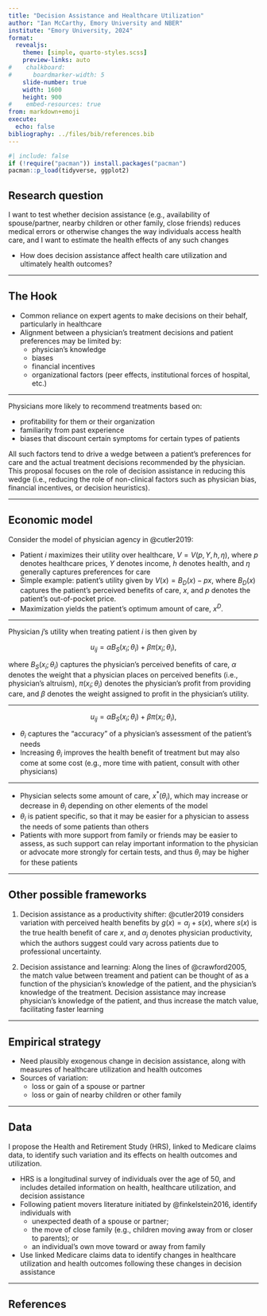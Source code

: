 ```yaml
---
title: "Decision Assistance and Healthcare Utilization"
author: "Ian McCarthy, Emory University and NBER"
institute: "Emory University, 2024"
format: 
  revealjs:
    theme: [simple, quarto-styles.scss]
    preview-links: auto
#    chalkboard:
#      boardmarker-width: 5
    slide-number: true
    width: 1600
    height: 900
#    embed-resources: true
from: markdown+emoji
execute: 
  echo: false
bibliography: ../files/bib/references.bib  
---
```


```r
#| include: false
if (!require("pacman")) install.packages("pacman")
pacman::p_load(tidyverse, ggplot2)
```


## Research question

I want to test whether decision assistance (e.g., availability of spouse/partner, nearby children or other family, close friends) reduces medical errors or otherwise changes the way individuals access health care, and I want to estimate the health effects of any such changes

- How does decision assistance affect health care utilization and ultimately health outcomes? 


---

## The Hook

- Common reliance on expert agents to make decisions on their behalf, particularly in healthcare
- Alignment between a physician's treatment decisions and patient preferences may be limited by:
  - physician's knowledge
  - biases
  - financial incentives
  - organizational factors (peer effects, institutional forces of hospital, etc.) 

---

Physicians more likely to recommend treatments based on:

  - profitability for them or their organization
  - familiarity from past experience 
  - biases that discount certain symptoms for certain types of patients


::: {.fragment}
All such factors tend to drive a wedge between a patient's preferences for care and the actual treatment decisions recommended by the physician. This proposal focuses on the role of decision assistance in reducing this wedge (i.e., reducing the role of non-clinical factors such as physician bias, financial incentives, or decision heuristics).
:::

---

## Economic model

Consider the model of physician agency in @cutler2019:

- Patient $i$ maximizes their utility over healthcare, $V=V(p, Y, h, \eta)$, where $p$ denotes healthcare prices, $Y$ denotes income, $h$ denotes health, and $\eta$ generally captures preferences for care
- Simple example: patient's utility given by $V(x) = B_{D}(x) - px$, where $B_{D}(x)$ captures the patient's perceived benefits of care, $x$, and $p$ denotes the patient's out-of-pocket price. 
- Maximization yields the patient's optimum amount of care, $x^{D}$.

---

Physician $j$'s utility when treating patient $i$ is then given by

$$
u_{ij} = \alpha B_{S}(x_{i}; \theta_{i}) + \beta \pi(x_{i}; \theta_{i}),
$$

where $B_{S}(x_{i}; \theta_{i})$ captures the physician's perceived benefits of care, $\alpha$ denotes the weight that a physician places on perceived benefits (i.e., physician's altruism), $\pi(x_{i}; \theta_{i})$ denotes the physician's profit from providing care, and $\beta$ denotes the weight assigned to profit in the physician's utility. 

---

$$
u_{ij} = \alpha B_{S}(x_{i}; \theta_{i}) + \beta \pi(x_{i}; \theta_{i}),
$$

- $\theta_{i}$ captures the "accuracy" of a physician's assessment of the patient's needs
- Increasing $\theta_{i}$ improves the health benefit of treatment but may also come at some cost (e.g., more time with patient, consult with other physicians)

---

- Physician selects some amount of care, $x^{*}(\theta_{i})$, which may increase or decrease in $\theta_{i}$ depending on other elements of the model
- $\theta_{i}$ is patient specific, so that it may be easier for a physician to assess the needs of some patients than others
- Patients with more support from family or friends may be easier to assess, as such support can relay important information to the physician or advocate more strongly for certain tests, and thus $\theta_{i}$ may be higher for these patients 

---

## Other possible frameworks

1. Decision assistance as a productivity shifter: @cutler2019 considers variation with perceived health benefits by $g(x)=\alpha_{j} + s(x)$, where $s(x)$ is the true health benefit of care $x$, and $\alpha_{j}$ denotes physician productivity, which the authors suggest could vary across patients due to professional uncertainty. 

2. Decision assistance and learning: Along the lines of @crawford2005, the match value between treament and patient can be thought of as a function of the physician's knowledge of the patient, and the physician's knowledge of the treatment. Decision assistance may increase physician's knowledge of the patient, and thus increase the match value, facilitating faster learning

---

## Empirical strategy

- Need plausibly exogenous change in decision assistance, along with measures of healthcare utilization and health outcomes
- Sources of variation: 
  - loss or gain of a spouse or partner
  - loss or gain of nearby children or other family

---

## Data

I propose the Health and Retirement Study (HRS), linked to Medicare claims data, to identify such variation and its effects on health outcomes and utilization.

- HRS is a longitudinal survey of individuals over the age of 50, and includes detailed information on health, healthcare utilization, and decision assistance
- Following patient movers literature initiated by @finkelstein2016, identify individuals with
  - unexpected death of a spouse or partner;
  - the move of close family (e.g., children moving away from or closer to parents); or
  - an individual's own move toward or away from family
- Use linked Medicare claims data to identify changes in healthcare utilization and health outcomes following these changes in decision assistance

---

## References